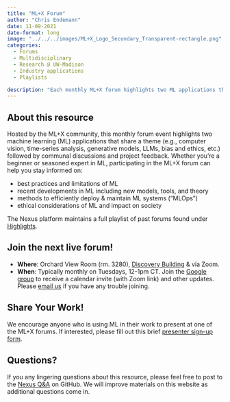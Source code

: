 ```yaml
---
title: "ML+X Forum"
author: "Chris Endemann"
date: 11-09-2021
date-format: long
image: "../../../images/ML+X_Logo_Secondary_Transparent-rectangle.png"
categories:
  - Forums
  - Multidisciplinary
  - Research @ UW-Madison
  - Industry applications
  - Playlists

description: "Each monthly ML+X forum highlights two ML applications that share a theme followed by communal discussions and project feedback."
---
```

## About this resource
Hosted by the ML+X community, this monthly forum event highlights two machine learning (ML) applications that share a theme (e.g., computer vision, time-series analysis, generative models, LLMs, bias and ethics, etc.) followed by communal discussions and project feedback. Whether you’re a beginner or seasoned expert in ML, participating in the ML+X forum can help you stay informed on:

- best practices and limitations of ML
- recent developments in ML including new models, tools, and theory
- methods to efficiently deploy & maintain ML systems (“MLOps”)
- ethical considerations of ML and impact on society

The Nexus platform maintains a full playlist of past forums found under [Highlights](https://uw-madison-datascience.github.io/ML-X-Nexus/Applications/Highlights/Forums/).

## Join the next live forum!
* **Where**: Orchard View Room (rm. 3280), [Discovery Building](https://www.map.wisc.edu/?initObj=0212) & via Zoom. 
* **When**: Typically monthly on Tuesdays, 12-1pm CT. Join the [Google group](https://groups.google.com/a/g-groups.wisc.edu/g/ml-community-of-practice) to receive a calendar invite (with Zoom link) and other updates. Please [email us](mailto:facilitator@datascience.wisc.edu) if you have any trouble joining.

## Share Your Work! 
We encourage anyone who is using ML in their work to present at one of the ML+X forums. If interested, please fill out this brief [presenter sign-up form](https://forms.gle/dsaKNTgQofqFQX9N9).

## Questions?
If you any lingering questions about this resource, please feel free to post to the [Nexus Q&A](https://github.com/UW-Madison-DataScience/ML-X-Nexus/discussions/categories/q-a) on GitHub. We will improve materials on this website as additional questions come in.
